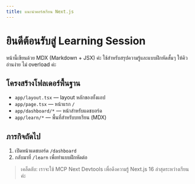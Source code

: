 ```yaml
---
title: แนะนำคอร์สเรียน Next.js
---
```


# ยินดีต้อนรับสู่ Learning Session

หน้านี้เขียนด้วย MDX (Markdown + JSX) ค่ะ ใช้สำหรับสรุปความรู้และแบบฝึกหัดสั้นๆ ให้คิวอ่านง่าย ไม่ overload ค่ะ

## โครงสร้างโฟลเดอร์พื้นฐาน

- `app/layout.tsx` — layout หลักของทั้งแอป
- `app/page.tsx` — หน้าแรก `/`
- `app/dashboard/*` — หน้าสำหรับแดชบอร์ด
- `app/learn/*` — พื้นที่สำหรับบทเรียน (MDX)

## ภารกิจถัดไป

1. เปิดหน้าแดชบอร์ด `/dashboard`
2. กลับมาที่ `/learn` เพื่อทำแบบฝึกหัดต่อ

> เคล็ดลับ: เราจะใช้ MCP Next Devtools เพื่อดึงความรู้ Next.js 16 ล่าสุดระหว่างเรียนค่ะ

